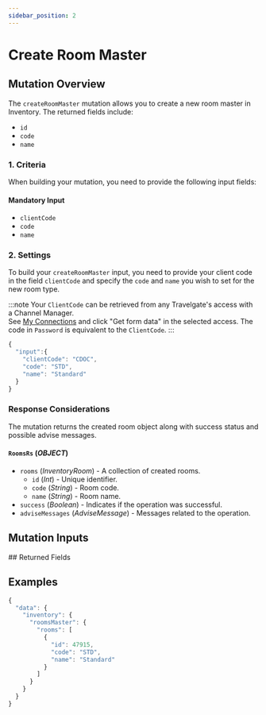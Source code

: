 ```yaml
---
sidebar_position: 2
---
```




# Create Room Master

## Mutation Overview

The `createRoomMaster` mutation allows you to create a new room master in Inventory. The returned fields include:

* `id`
* `code`
* `name`

### 1. Criteria

When building your mutation, you need to provide the following input fields:

#### Mandatory Input
* `clientCode`
* `code`
* `name`

### 2. Settings

To build your `createRoomMaster` input, you need to provide your client code in the field `clientCode` and specify the `code` and `name` you wish to set for the new room type.

:::note
Your `ClientCode` can be retrieved from any Travelgate's access with a Channel Manager.  
See [My Connections](https://app.travelgate.com/connections/myconnections) and click "Get form data" in the selected access. The code in `Password` is equivalent to the `ClientCode`.
:::

```js
{
  "input":{
    "clientCode": "CDOC",
    "code": "STD",
    "name": "Standard"
  }
}
```

### Response Considerations

The mutation returns the created room object along with success status and possible advise messages.

#### `RoomsRs` (*OBJECT*)
* `rooms` (*InventoryRoom*) - A collection of created rooms.
    * `id` (*Int*) - Unique identifier.
    * `code` (*String*) - Room code.
    * `name` (*String*) - Room name.
* `success` (*Boolean*) - Indicates if the operation was successful.
* `adviseMessages` (*AdviseMessage*) - Messages related to the operation.


## Mutation Inputs

<InventoryRoomMasterCreateInput />
## Returned Fields

<RoomsRs />


## Examples
```js
{
  "data": {
    "inventory": {
      "roomsMaster": {
        "rooms": [
          {
            "id": 47915,
            "code": "STD",
            "name": "Standard"
          }
        ]
      }
    }
  }
}
```